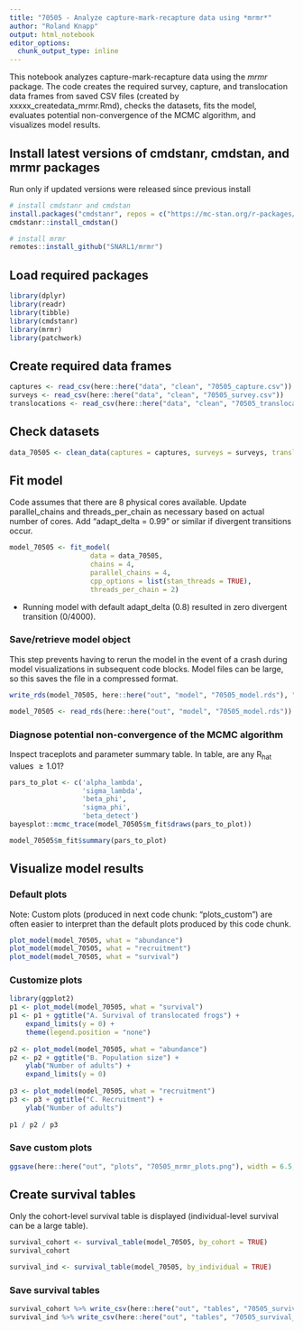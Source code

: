 ```yaml
---
title: "70505 - Analyze capture-mark-recapture data using *mrmr*"
author: "Roland Knapp"
output: html_notebook
editor_options: 
  chunk_output_type: inline
---
```

This notebook analyzes capture-mark-recapture data using the *mrmr* package. The code creates the required survey, capture, and translocation data frames from saved CSV files (created by xxxxx_createdata_mrmr.Rmd), checks the datasets, fits the model, evaluates potential non-convergence of the MCMC algorithm, and visualizes model results. 

## Install latest versions of cmdstanr, cmdstan, and mrmr packages
Run only if updated versions were released since previous install
```r
# install cmdstanr and cmdstan
install.packages("cmdstanr", repos = c("https://mc-stan.org/r-packages/", getOption("repos")))
cmdstanr::install_cmdstan()

# install mrmr
remotes::install_github("SNARL1/mrmr")
```

## Load required packages
```r
library(dplyr)
library(readr)
library(tibble)
library(cmdstanr)
library(mrmr)
library(patchwork)
```

## Create required data frames
```r
captures <- read_csv(here::here("data", "clean", "70505_capture.csv"))
surveys <- read_csv(here::here("data", "clean", "70505_survey.csv"))
translocations <- read_csv(here::here("data", "clean", "70505_translocation.csv"))
```

## Check datasets
```r
data_70505 <- clean_data(captures = captures, surveys = surveys, translocations = translocations)
```

## Fit model
Code assumes that there are 8 physical cores available. Update parallel_chains and threads_per_chain as necessary based on actual number of cores. 
Add "adapt_delta = 0.99" or similar if divergent transitions occur. 
```r
model_70505 <- fit_model(
                    data = data_70505, 
                    chains = 4, 
                    parallel_chains = 4, 
                    cpp_options = list(stan_threads = TRUE),
                    threads_per_chain = 2) 
```
* Running model with default adapt_delta (0.8) resulted in zero divergent transition (0/4000).

### Save/retrieve model object
This step prevents having to rerun the model in the event of a crash during model visualizations in subsequent code blocks. Model files can be large, so this saves the file in a compressed format.
```r
write_rds(model_70505, here::here("out", "model", "70505_model.rds"), "xz", compression = 9L)
```
```r
model_70505 <- read_rds(here::here("out", "model", "70505_model.rds"))
```

### Diagnose potential non-convergence of the MCMC algorithm
Inspect traceplots and parameter summary table. In table, are any R~hat~ values $\ge 1.01$?
```r
pars_to_plot <- c('alpha_lambda', 
                  'sigma_lambda', 
                  'beta_phi', 
                  'sigma_phi', 
                  'beta_detect')
bayesplot::mcmc_trace(model_70505$m_fit$draws(pars_to_plot))

model_70505$m_fit$summary(pars_to_plot)
```

## Visualize model results
### Default plots
Note: Custom plots (produced in next code chunk: "plots_custom") are often easier to interpret than the default plots produced by this code chunk.
```r
plot_model(model_70505, what = "abundance")
plot_model(model_70505, what = "recruitment")
plot_model(model_70505, what = "survival")
```

### Customize plots
```r
library(ggplot2)
p1 <- plot_model(model_70505, what = "survival") 
p1 <- p1 + ggtitle("A. Survival of translocated frogs") +
    expand_limits(y = 0) +
    theme(legend.position = "none")
  
p2 <- plot_model(model_70505, what = "abundance") 
p2 <- p2 + ggtitle("B. Population size") +
    ylab("Number of adults") + 
    expand_limits(y = 0)
  
p3 <- plot_model(model_70505, what = "recruitment")
p3 <- p3 + ggtitle("C. Recruitment") +
    ylab("Number of adults")
  
p1 / p2 / p3
```

### Save custom plots
```r
ggsave(here::here("out", "plots", "70505_mrmr_plots.png"), width = 6.5, height = 7.2)
```

## Create survival tables
Only the cohort-level survival table is displayed (individual-level survival can be a large table).
```r
survival_cohort <- survival_table(model_70505, by_cohort = TRUE)
survival_cohort

survival_ind <- survival_table(model_70505, by_individual = TRUE) 
```

### Save survival tables
```r
survival_cohort %>% write_csv(here::here("out", "tables", "70505_survival_cohort.csv"))
survival_ind %>% write_csv(here::here("out", "tables", "70505_survival_ind.csv"))
```
